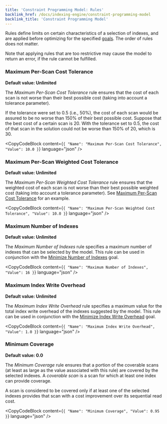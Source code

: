 ```yaml
---
title: 'Constraint Programming Model: Rules'
backlink_href: /docs/indexing-engine/constraint-programming-model
backlink_title: 'Constraint Programming Model'
---
```



Rules define limits on certain characteristics of a selection of indexes, and are applied before optimizing for the specified [goals](goals). The order of rules does not matter.

Note that applying rules that are too restrictive may cause the model to return an error, if the rule cannot be fulfilled.


### Maximum Per-Scan Cost Tolerance

**Default value: Unlimited**

The *Maximum Per-Scan Cost Tolerance* rule ensures that the cost of each scan is not worse than their best possible cost (taking into account a tolerance parameter).

If the tolerance were set to 0.5 (i.e., 50%), the cost of each scan would be assured to be no worse than 150% of their best possible cost. Suppose that the best cost of a certain scan is 20. With the tolerance set to 0.5, the cost of that scan in the solution could not be worse than 150% of 20, which is 30.

<CopyCodeBlock content={`{ "Name": "Maximum Per-Scan Cost Tolerance", "Value": 10.0 }`} language="json" />


###  Maximum Per-Scan Weighted Cost Tolerance

**Default value: Unlimited**

The *Maximum Per-Scan Weighted Cost Tolerance* rule ensures that the weighted cost of each scan is not worse than their best possible weighted cost (taking into account a tolerance parameter). See [Maximum Per-Scan Cost Tolerance](#maximum-per-scan-cost-tolerance) for an example.

<CopyCodeBlock content={`{ "Name": "Maximum Per-Scan Weighted Cost Tolerance", "Value": 10.0 }`} language="json" />


### Maximum Number of Indexes

**Default value: Unlimited**

The *Maximum Number of Indexes* rule specifies a maximum number of indexes that can be selected by the model. This rule can be used in conjunction with the [Minimize Number of Indexes](goals#minimize-number-of-indexes) goal.

<CopyCodeBlock content={`{ "Name": "Maximum Number of Indexes", "Value": 16 }`} language="json" />


### Maximum Index Write Overhead

**Default value: Unlimited**

The *Maximum Index Write Overhead* rule specifies a maximum value for the total index write overhead of the indexes suggested by the model. This rule can be used in conjunction with the [Minimize Index Write Overhead](goals#minimize-index-write-overhead) goal.

<CopyCodeBlock content={`{ "Name": "Maximum Index Write Overhead", "Value": 1.0 }`} language="json" />


### Minimum Coverage

**Default value: 0.0**

The *Minimum Coverage* rule ensures that a portion of the coverable scans (at least as large as the value associated with this rule) are covered by the selected indexes. A *coverable scan* is a scan for which at least one index can provide coverage.

A scan is considered to be covered only if at least one of the selected indexes provides that scan with a cost improvement over its sequential read cost.

<CopyCodeBlock content={`{ "Name": "Minimum Coverage", "Value": 0.95 }`} language="json" />
